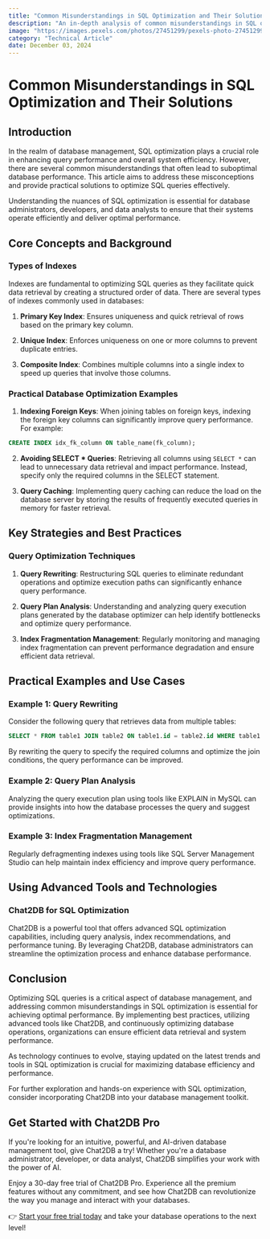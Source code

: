 ```yaml
---
title: "Common Misunderstandings in SQL Optimization and Their Solutions"
description: "An in-depth analysis of common misunderstandings in SQL optimization and practical solutions to improve database performance."
image: "https://images.pexels.com/photos/27451299/pexels-photo-27451299.jpeg?auto=compress&cs=tinysrgb&dpr=1&w=500"
category: "Technical Article"
date: December 03, 2024
---
```


# Common Misunderstandings in SQL Optimization and Their Solutions

## Introduction

In the realm of database management, SQL optimization plays a crucial role in enhancing query performance and overall system efficiency. However, there are several common misunderstandings that often lead to suboptimal database performance. This article aims to address these misconceptions and provide practical solutions to optimize SQL queries effectively.

Understanding the nuances of SQL optimization is essential for database administrators, developers, and data analysts to ensure that their systems operate efficiently and deliver optimal performance.

## Core Concepts and Background

### Types of Indexes

Indexes are fundamental to optimizing SQL queries as they facilitate quick data retrieval by creating a structured order of data. There are several types of indexes commonly used in databases:

1. **Primary Key Index**: Ensures uniqueness and quick retrieval of rows based on the primary key column.

2. **Unique Index**: Enforces uniqueness on one or more columns to prevent duplicate entries.

3. **Composite Index**: Combines multiple columns into a single index to speed up queries that involve those columns.

### Practical Database Optimization Examples

1. **Indexing Foreign Keys**: When joining tables on foreign keys, indexing the foreign key columns can significantly improve query performance. For example:

```sql
CREATE INDEX idx_fk_column ON table_name(fk_column);
```

2. **Avoiding SELECT * Queries**: Retrieving all columns using `SELECT *` can lead to unnecessary data retrieval and impact performance. Instead, specify only the required columns in the SELECT statement.

3. **Query Caching**: Implementing query caching can reduce the load on the database server by storing the results of frequently executed queries in memory for faster retrieval.

## Key Strategies and Best Practices

### Query Optimization Techniques

1. **Query Rewriting**: Restructuring SQL queries to eliminate redundant operations and optimize execution paths can significantly enhance query performance.

2. **Query Plan Analysis**: Understanding and analyzing query execution plans generated by the database optimizer can help identify bottlenecks and optimize query performance.

3. **Index Fragmentation Management**: Regularly monitoring and managing index fragmentation can prevent performance degradation and ensure efficient data retrieval.

## Practical Examples and Use Cases

### Example 1: Query Rewriting

Consider the following query that retrieves data from multiple tables:

```sql
SELECT * FROM table1 JOIN table2 ON table1.id = table2.id WHERE table1.column = 'value';
```

By rewriting the query to specify the required columns and optimize the join conditions, the query performance can be improved.

### Example 2: Query Plan Analysis

Analyzing the query execution plan using tools like EXPLAIN in MySQL can provide insights into how the database processes the query and suggest optimizations.

### Example 3: Index Fragmentation Management

Regularly defragmenting indexes using tools like SQL Server Management Studio can help maintain index efficiency and improve query performance.

## Using Advanced Tools and Technologies

### Chat2DB for SQL Optimization

Chat2DB is a powerful tool that offers advanced SQL optimization capabilities, including query analysis, index recommendations, and performance tuning. By leveraging Chat2DB, database administrators can streamline the optimization process and enhance database performance.

## Conclusion

Optimizing SQL queries is a critical aspect of database management, and addressing common misunderstandings in SQL optimization is essential for achieving optimal performance. By implementing best practices, utilizing advanced tools like Chat2DB, and continuously optimizing database operations, organizations can ensure efficient data retrieval and system performance.

As technology continues to evolve, staying updated on the latest trends and tools in SQL optimization is crucial for maximizing database efficiency and performance.

For further exploration and hands-on experience with SQL optimization, consider incorporating Chat2DB into your database management toolkit.


## Get Started with Chat2DB Pro

If you're looking for an intuitive, powerful, and AI-driven database management tool, give Chat2DB a try! Whether you're a database administrator, developer, or data analyst, Chat2DB simplifies your work with the power of AI.

Enjoy a 30-day free trial of Chat2DB Pro. Experience all the premium features without any commitment, and see how Chat2DB can revolutionize the way you manage and interact with your databases.

👉 [Start your free trial today](https://chat2db.ai/pricing) and take your database operations to the next level!
